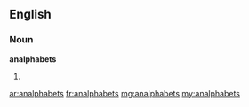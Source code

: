 ==English==

===Noun===
'''analphabets'''

# {{plural of|[[analphabet]]}}

[[ar:analphabets]]
[[fr:analphabets]]
[[mg:analphabets]]
[[my:analphabets]]